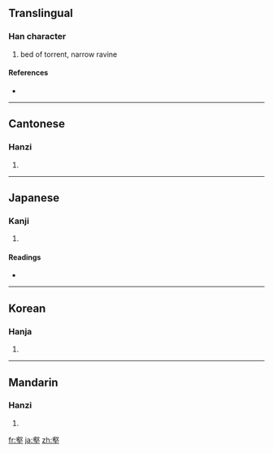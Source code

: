 ==Translingual==

===Han character===
{{Han char|rn=32|rad=土|as=14|sn=17|four=2710<sub>4</sub>|canj=卜水土 (YEG)}}

# bed of torrent, narrow ravine

====References====
* {{Han ref|kx=0241.070|dkj=05554|dj=0480.300|hdz=10496.020|uh=58D1|ud=22737|bh=C0A4|bd=49316}}

----

==Cantonese==

===Hanzi===
{{yue-hanzi|jyut=|y=kok3}}

# {{defn|Cantonese|sort=土14}}

----

==Japanese==

===Kanji===
{{ja-kanji|grade=|rs=土14}}

# {{defn|Japanese|sort=土14}}

====Readings====
* {{ja-readings|on=[[がく]] (gaku), [[かく]] (kaku)|kun=[[たに]] (tani)}}

----

==Korean==

===Hanja===
{{ko-hanja|hangeul=학|rv=hak|mr=hak}}

# {{defn|Korean|sort=土14}}

----

==Mandarin==

===Hanzi===
{{cmn-hanzi|pin=[[hè]] ([[he4]])|wg=ho<sup>4</sup>}}

# {{defn|Mandarin|sort=土14}}

[[fr:壑]]
[[ja:壑]]
[[zh:壑]]